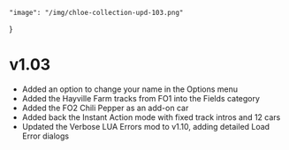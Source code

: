     "image": "/img/chloe-collection-upd-103.png"
}

# v1.03

- Added an option to change your name in the Options menu
- Added the Hayville Farm tracks from FO1 into the Fields category
- Added the FO2 Chili Pepper as an add-on car
- Added back the Instant Action mode with fixed track intros and 12 cars
- Updated the Verbose LUA Errors mod to v1.10, adding detailed Load Error dialogs